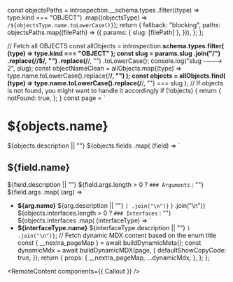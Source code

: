 
  const objectsPaths = introspection.__schema.types
    .filter((type) => type.kind === "OBJECT")
    .map((objectsType) => `/${objectsType.name.toLowerCase()}`);
  return {
    fallback: "blocking",
    paths: objectsPaths.map((filePath) => ({
      params: { slug: [filePath] },
    })),
  };
};

  // Fetch all OBJECTS
  const allObjects = introspection.__schema.types.filter(
    (type) => type.kind === "OBJECT"
  );
  const slug = params.slug
    .join("/")
    .replace(/\/$/, "")
    .replace(/__/, "")
    .toLowerCase();
  console.log("slug ----> 2", slug);
  const objectNameClean = allObjects.map((type) =>
    type.name.toLowerCase().replace(/__/, "")
  );
  const objects = allObjects.find(
    (type) => type.name.toLowerCase().replace(/__/, "") === slug
  );
  // If objects is not found, you might want to handle it accordingly
  if (!objects) {
    return {
      notFound: true,
    };
  }
  const page = `
  # ${objects.name}
  ${objects.description || ""}
  ${objects.fields
    .map(
      (field) => `
  ## ${field.name}
  ${field.description || ""}
  ${field.args.length > 0 ? `### Arguments` : ""}
  ${field.args
    .map(
      (arg) => `
  - **${arg.name}** ${arg.description || ""}
  `
    )
    .join("\n")}
  `
    )
    .join("\n")}
  ${objects.interfaces.length > 0 ? `### Interfaces` : ""}
  ${objects.interfaces
    .map(
      (interfaceType) => `
  - **${interfaceType.name}** ${interfaceType.description || ""}
  `
    )
    .join("\n")}
  `;
  // Fetch dynamic MDX content based on the enum title
  const { __nextra_pageMap } = await buildDynamicMeta();
  const dynamicMdx = await buildDynamicMDX(page, {
    defaultShowCopyCode: true,
  });
  return {
    props: {
      __nextra_pageMap,
      ...dynamicMdx,
    },
  };
};

<RemoteContent components={{ Callout }} />
